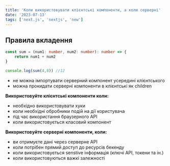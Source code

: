 ```yaml
---
title: 'Коли використовувати клієнтські компоненти, а коли серверні'
date: '2023-07-13'
tags: ['next.js', 'nextjs', 'new']
---
```


## Правила вкладення

```ts
const sum = (num1: number, num2: number): number => {
    return num1 + num2
}

console.log(sum(4,8)) //12
```

- не можна імпортувати серверний компонент усередині клієнтського
- можна прокидати серверні компоненти в клієнтські як children

**Використовуйте клієнтські компоненти коли:**

- необхідно використовувати хуки
- коли необхідні обробники подій на дії користувача
- під час використання браузерного API
- коли використовується класовий компонент

**Використовуйте серверні компоненти, коли:**

- ви отримуєте дані через серверне API
- коли потрібен прямий доступ до ресурсів бекенду
- коли використовується senstive інформація (ключі API, токени та ін.)
- коли використовуються важкі залежності
